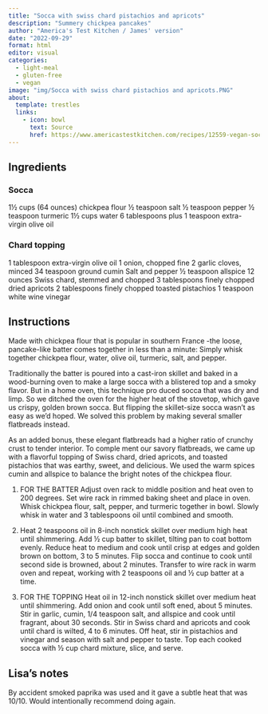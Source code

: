```yaml
---
title: "Socca with swiss chard pistachios and apricots"
description: "Summery chickpea pancakes"
author: "America's Test Kitchen / James' version"
date: "2022-09-29"
format: html
editor: visual
categories:
  - light-meal
  - gluten-free
  - vegan
image: "img/Socca with swiss chard pistachios and apricots.PNG"
about:
  template: trestles
  links:
    - icon: bowl
      text: Source
      href: https://www.americastestkitchen.com/recipes/12559-vegan-socca-with-swiss-chard-pistachios-and-apricots
---
```


## Ingredients

### Socca

1½ cups (64 ounces) chickpea flour ½ teaspoon salt
½ teaspoon pepper
½ teaspoon turmeric
1½ cups water
6 tablespoons plus 1 teaspoon extra-virgin olive oil

### Chard topping

1 tablespoon extra-virgin olive oil 1 onion, chopped fine
2 garlic cloves, minced 34 teaspoon ground cumin
Salt and pepper
½ teaspoon allspice
12 ounces Swiss chard, stemmed and chopped
3 tablespoons finely chopped dried apricots
2 tablespoons finely chopped toasted pistachios
1 teaspoon white wine vinegar

## Instructions

Made with chickpea flour that is popular in southern France -the loose, pancake-like batter comes together in less than a minute: Simply whisk together chickpea flour, water, olive oil, turmeric, salt, and pepper. 

Traditionally the batter is poured into a cast-iron skillet and baked in a wood-burning oven to make a large socca with a blistered top and a smoky flavor. But in a home oven, this technique pro duced socca that was dry and limp. So we ditched the oven for the higher heat of the stovetop, which gave us crispy, golden brown socca. But flipping the skillet-size socca wasn't as easy as we'd hoped. We solved this problem by making several smaller flatbreads instead. 

As an added bonus, these elegant flatbreads had a higher ratio of crunchy crust to tender interior. To comple ment our savory flatbreads, we came up with a flavorful topping of Swiss chard, dried apricots, and toasted pistachios that was earthy, sweet, and delicious. We used the warm spices cumin and allspice to balance the bright notes of the chickpea flour.

1. FOR THE BATTER Adjust oven rack to middle position and heat oven to 200 degrees. Set wire rack in rimmed baking sheet and place in oven. Whisk chickpea flour, salt, pepper, and turmeric together in bowl. Slowly whisk in water and 3 tablespoons oil until combined and smooth.

2. Heat 2 teaspoons oil in 8-inch nonstick skillet over medium high heat until shimmering. Add ½ cup batter to skillet, tilting pan to coat bottom evenly. Reduce heat to medium and cook until crisp at edges and golden brown on bottom, 3 to 5 minutes. Flip socca and continue to cook until second side is browned, about 2 minutes. Transfer to wire rack in warm oven and repeat, working with 2 teaspoons oil and ½ cup batter at a time.

3. FOR THE TOPPING Heat oil in 12-inch nonstick skillet over medium heat until shimmering. Add onion and cook until soft ened, about 5 minutes. Stir in garlic, cumin, 1/4 teaspoon salt, and allspice and cook until fragrant, about 30 seconds. Stir in Swiss chard and apricots and cook until chard is wilted, 4 to 6 minutes. Off heat, stir in pistachios and vinegar and season with salt and pepper to taste. Top each cooked socca with ½ cup chard mixture, slice, and serve.


## Lisa's notes

By accident smoked paprika was used and it gave a subtle heat that was 10/10. Would intentionally recommend doing again. 
